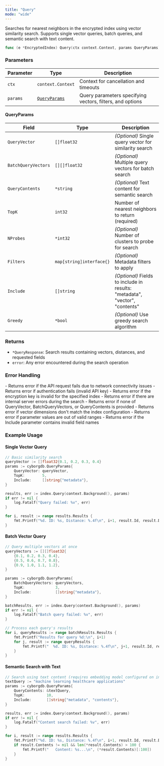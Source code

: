 ```yaml
---
title: "Query"
mode: "wide"
---
```


Searches for nearest neighbors in the encrypted index using vector similarity search. Supports single vector queries, batch queries, and semantic search with text content.

```go
func (e *EncryptedIndex) Query(ctx context.Context, params QueryParams) (*QueryResponse, error)
```

### Parameters

| Parameter | Type | Description |
|-----------|------|-------------|
| `ctx` | `context.Context` | Context for cancellation and timeouts |
| `params` | [`QueryParams`](#queryparams) | Query parameters specifying vectors, filters, and options |

#### QueryParams

| Field | Type | Description |
|-------|------|-------------|
| `QueryVector` | `[]float32` | _(Optional)_ Single query vector for similarity search |
| `BatchQueryVectors` | `[][]float32` | _(Optional)_ Multiple query vectors for batch search |
| `QueryContents` | `*string` | _(Optional)_ Text content for semantic search |
| `TopK` | `int32` | Number of nearest neighbors to return (required) |
| `NProbes` | `*int32` | _(Optional)_ Number of clusters to probe for search |
| `Filters` | `map[string]interface{}` | _(Optional)_ Metadata filters to apply |
| `Include` | `[]string` | _(Optional)_ Fields to include in results: "metadata", "vector", "contents" |
| `Greedy` | `*bool` | _(Optional)_ Use greedy search algorithm |

### Returns

- `*QueryResponse`: Search results containing vectors, distances, and requested fields
- `error`: Any error encountered during the search operation

### Error Handling

<AccordionGroup>
    <Accordion title="API Errors">
        - Returns error if the API request fails due to network connectivity issues
        - Returns error if authentication fails (invalid API key)
        - Returns error if the encryption key is invalid for the specified index
        - Returns error if there are internal server errors during the search
    </Accordion>
    <Accordion title="Validation Errors">
        - Returns error if none of QueryVector, BatchQueryVectors, or QueryContents is provided
        - Returns error if vector dimensions don't match the index configuration
        - Returns error if parameter values are out of valid ranges
        - Returns error if the Include parameter contains invalid field names
    </Accordion>
</AccordionGroup>

### Example Usage

#### Single Vector Query

```go
// Basic similarity search
queryVector := []float32{0.1, 0.2, 0.3, 0.4}
params := cyborgdb.QueryParams{
    QueryVector: queryVector,
    TopK:        5,
    Include:     []string{"metadata"},
}

results, err := index.Query(context.Background(), params)
if err != nil {
    log.Fatalf("Query failed: %v", err)
}

for i, result := range results.Results {
    fmt.Printf("%d. ID: %s, Distance: %.4f\n", i+1, result.Id, result.Distance)
}
```

#### Batch Vector Query

```go
// Query multiple vectors at once
queryVectors := [][]float32{
    {0.1, 0.2, 0.3, 0.4},
    {0.5, 0.6, 0.7, 0.8},
    {0.9, 1.0, 1.1, 1.2},
}

params := cyborgdb.QueryParams{
    BatchQueryVectors: queryVectors,
    TopK:              3,
    Include:           []string{"metadata"},
}

batchResults, err := index.Query(context.Background(), params)
if err != nil {
    log.Fatalf("Batch query failed: %v", err)
}

// Process each query's results
for i, queryResults := range batchResults.Results {
    fmt.Printf("Results for query %d:\n", i+1)
    for j, result := range queryResults {
        fmt.Printf("  %d. ID: %s, Distance: %.4f\n", j+1, result.Id, result.Distance)
    }
}
```

#### Semantic Search with Text

```go
// Search using text content (requires embedding model configured on index)
textQuery := "machine learning healthcare applications"
params := cyborgdb.QueryParams{
    QueryContents: &textQuery,
    TopK:          10,
    Include:       []string{"metadata", "contents"},
}

results, err := index.Query(context.Background(), params)
if err != nil {
    log.Fatalf("Content search failed: %v", err)
}

for i, result := range results.Results {
    fmt.Printf("%d. ID: %s, Distance: %.4f\n", i+1, result.Id, result.Distance)
    if result.Contents != nil && len(*result.Contents) > 100 {
        fmt.Printf("   Content: %s...\n", (*result.Contents)[:100])
    }
}
```